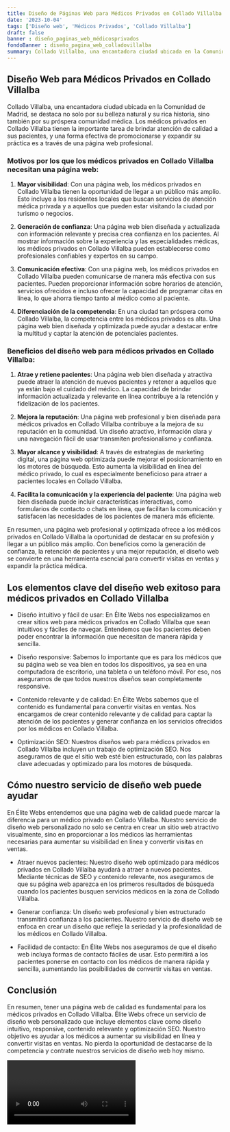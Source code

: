 ```yaml
---
title: Diseño de Páginas Web para Médicos Privados en Collado Villalba
date: '2023-10-04'
tags: ['Diseño web', 'Médicos Privados', 'Collado Villalba']
draft: false
banner : diseño_paginas_web_médicosprivados
fondoBanner : diseño_pagina_web_colladovillalba
summary: Collado Villalba, una encantadora ciudad ubicada en la Comunidad de Madrid, se destaca no solo por su belleza natural y su rica historia, sino también por su próspera comunidad médica. Los médicos privados en Collado Villalba tienen la importante tarea de brindar atención de calidad a sus pacientes, y una forma efectiva de promocionarse y expandir su práctica es a través de una página web profesional.
---
```


## Diseño Web para Médicos Privados en Collado Villalba

Collado Villalba, una encantadora ciudad ubicada en la Comunidad de Madrid, se destaca no solo por su belleza natural y su rica historia, sino también por su próspera comunidad médica. Los médicos privados en Collado Villalba tienen la importante tarea de brindar atención de calidad a sus pacientes, y una forma efectiva de promocionarse y expandir su práctica es a través de una página web profesional.

### Motivos por los que los médicos privados en Collado Villalba necesitan una página web:

1. **Mayor visibilidad**: Con una página web, los médicos privados en Collado Villalba tienen la oportunidad de llegar a un público más amplio. Esto incluye a los residentes locales que buscan servicios de atención médica privada y a aquellos que pueden estar visitando la ciudad por turismo o negocios.

2. **Generación de confianza**: Una página web bien diseñada y actualizada con información relevante y precisa crea confianza en los pacientes. Al mostrar información sobre la experiencia y las especialidades médicas, los médicos privados en Collado Villalba pueden establecerse como profesionales confiables y expertos en su campo.

3. **Comunicación efectiva**: Con una página web, los médicos privados en Collado Villalba pueden comunicarse de manera más efectiva con sus pacientes. Pueden proporcionar información sobre horarios de atención, servicios ofrecidos e incluso ofrecer la capacidad de programar citas en línea, lo que ahorra tiempo tanto al médico como al paciente.

4. **Diferenciación de la competencia**: En una ciudad tan próspera como Collado Villalba, la competencia entre los médicos privados es alta. Una página web bien diseñada y optimizada puede ayudar a destacar entre la multitud y captar la atención de potenciales pacientes.

### Beneficios del diseño web para médicos privados en Collado Villalba:

1. **Atrae y retiene pacientes**: Una página web bien diseñada y atractiva puede atraer la atención de nuevos pacientes y retener a aquellos que ya están bajo el cuidado del médico. La capacidad de brindar información actualizada y relevante en línea contribuye a la retención y fidelización de los pacientes.

2. **Mejora la reputación**: Una página web profesional y bien diseñada para médicos privados en Collado Villalba contribuye a la mejora de su reputación en la comunidad. Un diseño atractivo, información clara y una navegación fácil de usar transmiten profesionalismo y confianza.

3. **Mayor alcance y visibilidad**: A través de estrategias de marketing digital, una página web optimizada puede mejorar el posicionamiento en los motores de búsqueda. Esto aumenta la visibilidad en línea del médico privado, lo cual es especialmente beneficioso para atraer a pacientes locales en Collado Villalba.

4. **Facilita la comunicación y la experiencia del paciente**: Una página web bien diseñada puede incluir características interactivas, como formularios de contacto o chats en línea, que facilitan la comunicación y satisfacen las necesidades de los pacientes de manera más eficiente.

En resumen, una página web profesional y optimizada ofrece a los médicos privados en Collado Villalba la oportunidad de destacar en su profesión y llegar a un público más amplio. Con beneficios como la generación de confianza, la retención de pacientes y una mejor reputación, el diseño web se convierte en una herramienta esencial para convertir visitas en ventas y expandir la práctica médica.

<GifSeo />

<Cta />

## Los elementos clave del diseño web exitoso para médicos privados en Collado Villalba

- Diseño intuitivo y fácil de usar: En Élite Webs nos especializamos en crear sitios web para médicos privados en Collado Villalba que sean intuitivos y fáciles de navegar. Entendemos que los pacientes deben poder encontrar la información que necesitan de manera rápida y sencilla.

- Diseño responsive: Sabemos lo importante que es para los médicos que su página web se vea bien en todos los dispositivos, ya sea en una computadora de escritorio, una tableta o un teléfono móvil. Por eso, nos aseguramos de que todos nuestros diseños sean completamente responsive.

- Contenido relevante y de calidad: En Élite Webs sabemos que el contenido es fundamental para convertir visitas en ventas. Nos encargamos de crear contenido relevante y de calidad para captar la atención de los pacientes y generar confianza en los servicios ofrecidos por los médicos en Collado Villalba.

- Optimización SEO: Nuestros diseños web para médicos privados en Collado Villalba incluyen un trabajo de optimización SEO. Nos aseguramos de que el sitio web esté bien estructurado, con las palabras clave adecuadas y optimizado para los motores de búsqueda.

## Cómo nuestro servicio de diseño web puede ayudar

En Élite Webs entendemos que una página web de calidad puede marcar la diferencia para un médico privado en Collado Villalba. Nuestro servicio de diseño web personalizado no solo se centra en crear un sitio web atractivo visualmente, sino en proporcionar a los médicos las herramientas necesarias para aumentar su visibilidad en línea y convertir visitas en ventas.

- Atraer nuevos pacientes: Nuestro diseño web optimizado para médicos privados en Collado Villalba ayudará a atraer a nuevos pacientes. Mediante técnicas de SEO y contenido relevante, nos aseguramos de que su página web aparezca en los primeros resultados de búsqueda cuando los pacientes busquen servicios médicos en la zona de Collado Villalba.

- Generar confianza: Un diseño web profesional y bien estructurado transmitirá confianza a los pacientes. Nuestro servicio de diseño web se enfoca en crear un diseño que refleje la seriedad y la profesionalidad de los médicos en Collado Villalba.

- Facilidad de contacto: En Élite Webs nos aseguramos de que el diseño web incluya formas de contacto fáciles de usar. Esto permitirá a los pacientes ponerse en contacto con los médicos de manera rápida y sencilla, aumentando las posibilidades de convertir visitas en ventas.

## Conclusión

En resumen, tener una página web de calidad es fundamental para los médicos privados en Collado Villalba. Élite Webs ofrece un servicio de diseño web personalizado que incluye elementos clave como diseño intuitivo, responsive, contenido relevante y optimización SEO. Nuestro objetivo es ayudar a los médicos a aumentar su visibilidad en línea y convertir visitas en ventas. No pierda la oportunidad de destacarse de la competencia y contrate nuestros servicios de diseño web hoy mismo.

<Video />

<CtaBot job='Médicos Privados' city='Collado Villalba'/>

<Gmaps query='Collado Villalba+españa+maps' />